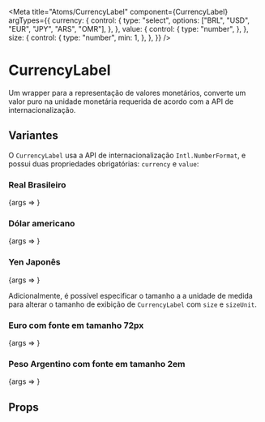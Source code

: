 
<Meta
    title="Atoms/CurrencyLabel"
    component={CurrencyLabel}
    argTypes={{
        currency: {
            control: {
                type: "select",
                options: ["BRL", "USD", "EUR", "JPY", "ARS", "OMR"],
            },
        },
        value: {
            control: {
                type: "number",
            },
        },
        size: {
            control: {
                type: "number",
                min: 1,
            },
        },
    }}
/>


# CurrencyLabel

Um wrapper para a representação de valores monetários, converte um valor puro na unidade monetária requerida de acordo
com a API de internacionalização.

## Variantes

O `CurrencyLabel` usa a API de internacionalização `Intl.NumberFormat`, e possui duas propriedades obrigatórias:
`currency` e `value`:

### Real Brasileiro

<Canvas>
    <Story name="Real Brasileiro" args={{ currency: "BRL", value: 123456 }}>
        {args => <CurrencyLabel {...args} />}
    </Story>
</Canvas>

### Dólar americano

<Canvas>
    <Story name="Dólar Americano" args={{ currency: "USD", value: 456789 }}>
        {args => <CurrencyLabel {...args} />}
    </Story>
</Canvas>

### Yen Japonês

<Canvas>
    <Story name="Yen Japonês" args={{ currency: "JPY", value: 3456789 }}>
        {args => <CurrencyLabel {...args} />}
    </Story>
</Canvas>

Adicionalmente, é possível especificar o tamanho a a unidade de medida para alterar o tamanho de exibição de
`CurrencyLabel` com `size` e `sizeUnit`.

### Euro com fonte em tamanho 72px

<Canvas>
    <Story name="Euro (72px)" args={{ currency: "EUR", value: 123456, size: 72 }}>
        {args => <CurrencyLabel {...args} />}
    </Story>
</Canvas>

### Peso Argentino com fonte em tamanho 2em

<Canvas>
    <Story name="Peso Argentino (2em)" args={{ currency: "ARS", value: 123456, size: 2, sizeUnit: "em" }}>
        {args => <CurrencyLabel {...args} />}
    </Story>
</Canvas>

## Props

<ArgsTable of={CurrencyLabel} />
